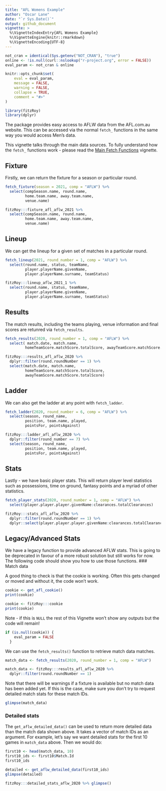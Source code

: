 ```yaml
---
title: "AFL Womens Example"
author: "Oscar Lane"
date: "`r Sys.Date()`"
output: github_document
vignette: >
  %\VignetteIndexEntry{AFL Womens Example}
  %\VignetteEngine{knitr::rmarkdown}
  %\VignetteEncoding{UTF-8}
---
```


```r
not_cran = identical(Sys.getenv("NOT_CRAN"), "true")
online <- !is.null(curl::nslookup("r-project.org", error = FALSE))
eval_param <- not_cran & online

knitr::opts_chunk$set(
	eval = eval_param,
	message = FALSE,
	warning = FALSE,
	collapse = TRUE,
	comment = "#>"
)

library(fitzRoy)
library(dplyr)
```

The package provides easy access to AFLW data from the AFL.com.au website. This can be accessed via the normal `fetch_` functions in the same way you would access Men's data. 

This vignette talks through the main data sources. To fully understand how the `fetch_` functions work - please read the [Main Fetch Functions](https://jimmyday12.github.io/fitzRoy/articles/main-fetch-functions.html) vignette. 

## Fixture
Firstly, we can return the fixture for a season or particular round. 

```r
fetch_fixture(season = 2021, comp = "AFLW") %>%
  select(compSeason.name, round.name, 
         home.team.name, away.team.name, 
         venue.name)
```
```r
fitzRoy:::fixture_afl_aflw_2021 %>%
  select(compSeason.name, round.name, 
         home.team.name, away.team.name, 
         venue.name)
```
## Lineup
We can get the lineup for a given set of matches in a particular round. 
```r
fetch_lineup(2021, round_number = 1, comp = "AFLW") %>%
  select(round.name, status, teamName, 
         player.playerName.givenName,
         player.playerName.surname, teamStatus)
```

```r
fitzRoy:::lineup_aflw_2021_1 %>%
  select(round.name, status, teamName, 
         player.playerName.givenName,
         player.playerName.surname, teamStatus)
```


## Results
The match results, including the teams playing, venue information and final scores are retunred via `fetch_results`. 

```r
fetch_results(2020, round_number = 1, comp = "AFLW") %>%
  select( match.date, match.name,
         homeTeamScore.matchScore.totalScore, awayTeamScore.matchScore.totalScore)

```
```r
fitzRoy:::results_afl_aflw_2020 %>%
  dplyr::filter(round.roundNumber == 1) %>%
  select(match.date, match.name,
         homeTeamScore.matchScore.totalScore,
         awayTeamScore.matchScore.totalScore)
```

## Ladder
We can also get the ladder at any point with `fetch_ladder`.

```r
fetch_ladder(2020, round_number = 6, comp = "AFLW") %>%
  select(season, round_name, 
         position, team.name, played, 
         pointsFor, pointsAgainst)

```
```r
fitzRoy:::ladder_afl_aflw_2020 %>%
  dplyr::filter(round_number == 7) %>%
  select(season, round_name, 
         position, team.name, played, 
         pointsFor, pointsAgainst)
```


## Stats
Lastly - we have basic player stats. This will return player level statistics such as possessions, time on ground, fantasy points and a myriad of other statistics.

```r
fetch_player_stats(2020, round_number = 1, comp = "AFLW") %>%
  select(player.player.player.givenName:clearances.totalClearances)

```
```r
fitzRoy:::stats_afl_aflw_2020 %>%
  dplyr::filter(round.roundNumber == 1) %>%
  dplyr::select(player.player.player.givenName:clearances.totalClearances)
```

## Legacy/Advanced Stats
We have a legacy function to provide advanced AFLW stats. This is going to be deprecated in favour of a more robust solution but still works for now. The following code should show you how to use those functions. 
### Match data

A good thing to check is that the cookie is working. Often this gets changed or moved and without it, the code won't work. 


```r
cookie <- get_afl_cookie()
print(cookie)
```
```r
cookie <- fitzRoy:::cookie
print(cookie)
```

Note - if this is `NULL` the rest of this Vignette won't show any outputs but the code will remain! 

```r
if (is.null(cookie)) {
    eval_param = FALSE
  }
```

We can use the `fetch_results()` function to retrieve match data matches.

```r
match_data <- fetch_results(2020, round_number = 1, comp = "AFLW")
```
```r
match_data <- fitzRoy:::results_afl_aflw_2020 %>%
  dplyr::filter(round.roundNumber == 1)
```

Note that there will be warnings if a fixture is available but no match data has
been added yet. If this is the case, make sure you don't try to request detailed
match stats for these match IDs. 

```r
glimpse(match_data)
```

### Detailed stats

The `get_aflw_detailed_data()` can be used to return more detailed data than the
match data shown above. It takes a vector of match IDs as an argument. For
example, let's say we want detailed stats for the first 10 games in `match_data`
above. Then we would do:

```r
first10 <- head(match_data, 10)
first10_ids <- first10$Match.Id
first10_ids
```

```r
detailed <- get_aflw_detailed_data(first10_ids)
glimpse(detailed)
```
```r
fitzRoy:::detailed_stats_aflw_2020 %>% glimpse()
```

